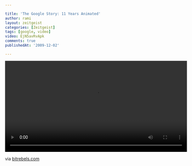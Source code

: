 ```yaml
---

title: 'The Google Story: 11 Years Animated'
author: rami
layout: zeitgeist
categories: [Zeitgeist]
tags: [google, video]
video: EjN5avRvApk
comments: true
publishedAt: '2009-12-02'

---
```


<video controls width="600">
    <source src="/assets/videos/content/zeitgeist/the-google-story-11-years-animated.mp4"
            type="video/mp4"/>
    Sorry, your browser doesn't support embedded videos.
</video>
  

via [bitrebels.com](http://www.bitrebels.com/geek/the-google-story-11-years-animated/)
